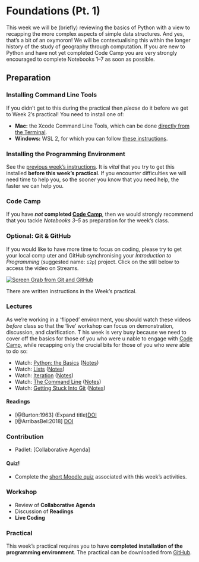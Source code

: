 # Foundations (Pt. 1)

This week we will be (briefly) reviewing the basics of Python with a view to recapping the more complex aspects of simple data structures. And yes, that's a bit of an oxymoron! We will be contextualising this within the longer history of the study of geography through computation. If you are new to Python and have not yet completed Code Camp you are very strongly encouraged to complete Notebooks 1–7 as soon as possible.

## Preparation

### Installing Command Line Tools

If you didn't get to this during the practical then *please* do it before we get to Week 2's practical! You need to install one of:

- **Mac:** the Xcode Command Line Tools, which can be done [directly from the Terminal](https://osxdaily.com/2014/02/12/install-command-line-tools-mac-os-x/).
- **Windows:** WSL 2, for which you can follow [these instructions](https://www.digitalocean.com/community/tutorials/how-to-install-the-windows-subsystem-for-linux-2-on-microsoft-windows-10).

### Installing the Programming Environment

See the [previous week's instructions](#installing-the-programming-environment). It is *vital* that you try to get this installed **before this week's practical**. If you encounter difficulties we will need time to help you, so the sooner you know that you need help, the faster we can help you.

### Code Camp

If you have ***not* completed [Code Camp](https://kingsgeocomputation.org/teaching/code-camp/code-camp-python/)**, then we would strongly recommend that you tackle *Notebooks 3–5* as preparation for the week's class.

### Optional: Git & GitHub

If you would like to have more time to focus on coding, please try to get your local comp
uter and GitHub synchronising your *Introduction to Programming* (suggested name: `i2p`)
project. Click on the still below to access the video on Streams.

[![Screen Grab from Git and GitHub](https://raw.githubusercontent.com/jreades/i2p/master/
practicals/img/Git_GitHub.png)](https://web.microsoftstream.com/video/29a31977-ff9e-4b53-
92d3-ee3bb2a769f6)

There are written instructions in the Week's practical.

### Lectures

As we're working in a 'flipped' environment, you should watch these videos *before* class
 so that the 'live' workshop can focus on demonstration, discussion, and clarification. T
his week is very busy because we need to cover off the basics for those of you who were u
nable to engage with [Code Camp](https://kingsgeocomputation.org/teaching/code-camp/code-
camp-python/), while recapping only the crucial bits for those of you who *were* able to
do so:

- Watch: [Python: the Basics](https://web.microsoftstream.com/video/dc5951ed-33fb-43a7-8e
30-19ec2b41cb1f) ([Notes](https://github.com/jreades/i2p/blob/master/lectures/2.3-Python_
the_Basics.md))
- Watch: [Lists](https://web.microsoftstream.com/video/21ef45cf-c432-4882-be54-e9bdbdaf7a
3b) ([Notes](https://github.com/jreades/i2p/blob/master/lectures/2.4-Lists.md))
- Watch: [Iteration](https://web.microsoftstream.com/video/ecbf2b2b-6d11-4df0-a28b-caed2b
adbea1) ([Notes](https://github.com/jreades/i2p/blob/master/lectures/2.5-Iteration.md))
- Watch: [The Command Line](https://web.microsoftstream.com/video/5cd2a59c-ab53-4e75-a607
-dd5de5e61681) ([Notes](https://github.com/jreades/i2p/blob/master/lectures/2.6-The_Comma
nd_Line.md))
- Watch: [Getting Stuck Into Git](https://web.microsoftstream.com/video/aa0f7893-4fb5-4af
1-ad44-af8e352f4d52) ([Notes](https://github.com/jreades/i2p/blob/master/lectures/2.7-Git
.md))

#### Readings

- [@Burton:1963] (Expand title)[DOI](https://doi.org/10.1111/j.1541-0064.1963.tb00796.x)
- [@ArribasBel:2018] [DOI](https://doi.org/10.1111/gec3.12403)

### Contribution

- Padlet: [Collaborative Agenda]

#### Quiz!

- Complete the [short Moodle quiz](https://moodle.ucl.ac.uk/mod/quiz/view.php?id=2388403) associated with this week's activities.

### Workshop

- Review of **Collaborative Agenda**
- Discussion of **Readings**
- **Live Coding**

### Practical

This week's practical requires you to have **completed installation of the programming environment**. The practical can be downloaded from [GitHub](https://github.com/jreades/i2p/raw/master/practicals/Practical-02-Foundations_1.ipynb).
